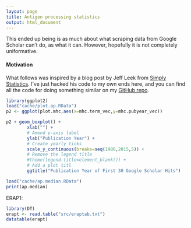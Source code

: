 ```yaml
---
layout: page
title: Antigen processing statistics
output: html_document
---
```


This ended up being is as much about what scraping data from Google Scholar 
can't do, as what it can. However, hopefully it is not completely uniformative.

#### Motivation
What follows was inspired by a blog post by Jeff Leek from 
[Simply Statistics](http://simplystatistics.org/2015/01/16/if-you-were-going-to-write-a-paper-about-the-false-discovery-rate-you-should-have-done-it-in-2002/).
I've just hacked his code to my own ends here, and you can find all the code for
doing something similar on my [GitHub repo]().



```r
library(ggplot2)
load("cache/plot.ap.RData")
p2 <- ggplot(plot.mhc,aes(x=mhc.term_vec,y=mhc.pubyear_vec))

p2 + geom_boxplot() +
        xlab("") +
        # Amend y-axis label
        ylab("Publication Year") +
        # Create yearly ticks 
        scale_y_continuous(breaks=seq(1980,2015,5)) +
        # Remove the legend title
        #theme(legend.title=element_blank()) +
        # Add a plot titl
        ggtitle("Publication Year of First 30 Google Scholar Hits")
```


```r
load("cache/ap.median.RData")
print(ap.median)
```

ERAP1:
```r
library(DT)
erapt <- read.table("src/eraptab.txt")
datatable(erapt)
```
